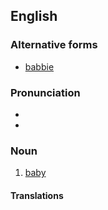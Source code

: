==English==

===Alternative forms===
* [[babbie]]

===Pronunciation===
* {{IPA|/ˈbæ.bi/}}
* {{rhymes|æbi}}

===Noun===
{{en-noun|babbies}}

# {{regional}} [[baby]]

====Translations====
{{trans-see|baby}}